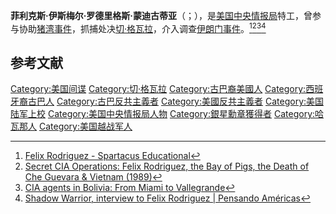 '''菲利克斯·伊斯梅尔·罗德里格斯·蒙迪古蒂亚'''（{{lang-en|Félix Ismael Rodríguez Mendigutia}}；{{bd|1941年|5月31日| |catidx=F}}），是[[美国中央情报局|美国中央情报局]]特工，曾参与协助[[猪湾事件|猪湾事件]]，抓捕处决[[切·格瓦拉|切·格瓦拉]]，介入调查[[伊朗门事件|伊朗门事件]]。<ref>[https://spartacus-educational.com/JFKroderiguez.htm Felix Rodriguez - Spartacus Educational]</ref><ref>[https://www.youtube.com/watch?v=wjXUPbXczKQ Secret CIA Operations: Felix Rodriguez, the Bay of Pigs, the Death of Che Guevara & Vietnam (1989)]</ref><ref>[http://en.granma.cu/mundo/2018-11-08/cia-agents-in-bolivia-from-miami-to-vallegrande CIA agents in Bolivia: From Miami to Vallegrande]</ref><ref>[http://www.pensandoamericas.com/shadow-warrior-interview-felix-rodriguez Shadow Warrior, interview to Felix Rodriguez | Pensando Américas]</ref>

== 参考文献 ==
{{Reflist}}

{{normdaten}}
{{DEFAULTSORT:rodriguez}}
[[Category:美国间谍|Category:美国间谍]]
[[Category:切·格瓦拉|Category:切·格瓦拉]]
[[Category:古巴裔美國人|Category:古巴裔美國人]]
[[Category:西班牙裔古巴人|Category:西班牙裔古巴人]]
[[Category:古巴反共主義者|Category:古巴反共主義者]]
[[Category:美國反共主義者|Category:美國反共主義者]]
[[Category:美国陆军上校|Category:美国陆军上校]]
[[Category:美国中央情报局人物|Category:美国中央情报局人物]]
[[Category:銀星勳章獲得者|Category:銀星勳章獲得者]]
[[Category:哈瓦那人|Category:哈瓦那人]]
[[Category:美国越战军人|Category:美国越战军人]]
{{uS-mil-bio-stub}}
